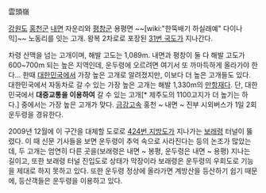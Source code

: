 雲頭嶺

[[강원도]] [[홍천군]] [[내면]] 자운리와 [[평창군]] 용평면 ~~[wiki:"한뚝배기 하실래예" 다이나믹]~~ 노동리를 잇는 고개. 왕복 2차로로 포장된 [[31번 국도]]가 지나간다.

차령 산맥을 넘는 고개이며, 해발 고도는 1,089m. 내면과 평창이 둘 다 해발 고도가 600~700m 되는 높은 지역인데, 운두령에 오르려면 여기서 또 까마득하게 올라가야 한다... 한때 [[대한민국]]에서 가장 높은 고개로 알려졌지만, 이보다 더 높은 고개들도 있다. 대한민국에서 자동차로 갈 수 있는 가장 높은 고개는 해발 1,330m의 [[만항재]]다. 단, 대한민국에서 '''대중교통을 이용하여''' 갈 수 있는 고개[* 제주도의 1100고지가 더 높기는 하다.] 중에서는 가장 높은 고개가 맞다. [[금강고속]] 홍천 ~ 내면 ~ 진부 시외버스가 1일 2회 운두령을 경유한다. 

2009년 12월에 이 구간을 대체할 도로로 [[424번 지방도]]가 지나가는 [[보래령]] 터널이 뚫렸다. 이 때 신문 기사들을 보면 운두령이 추억 속으로 사라진다는 등의 논조가 많았는데, 두 고개는 엄연히 다른 곳을(보래령은 내면 ~ 봉평, 운두령은 내면 ~ 용평) 지나는 길이고, 또한 보래령 터널 진입도로 상태가 막장이라 보래령은 운두령의 우회도로 기능을 제대로 하지 못하고 있다. 또한 운두령 정상에 올라가면 계방산을 등산하기 쉽기 때문에, 등산객들은 운두령을 이용하고 있다.
